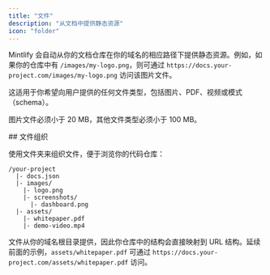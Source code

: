 ```yaml
---
title: "文件"
description: "从文档中提供静态资源"
icon: "folder"
---
```


Mintlify 会自动从你的文档仓库在你的域名的相应路径下提供静态资源。例如，如果你的仓库中有 `/images/my-logo.png`，则可通过 `https://docs.your-project.com/images/my-logo.png` 访问该图片文件。

这适用于你希望向用户提供的任何文件类型，包括图片、PDF、视频或模式（schema）。

图片文件必须小于 20 MB，其他文件类型必须小于 100 MB。

<div id="file-organization">
  ## 文件组织
</div>

使用文件夹来组织文件，便于浏览你的代码仓库：

```text
/your-project
  |- docs.json
  |- images/
    |- logo.png
    |- screenshots/
      |- dashboard.png
  |- assets/
    |- whitepaper.pdf
    |- demo-video.mp4
```

文件从你的域名根目录提供，因此你仓库中的结构会直接映射到 URL 结构。延续前面的示例，`assets/whitepaper.pdf` 可通过 `https://docs.your-project.com/assets/whitepaper.pdf` 访问。
